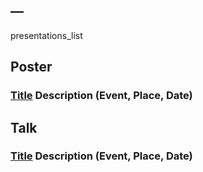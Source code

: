 ---
---

<link rel="stylesheet" href="styles.css" type="text/css">

presentations_list


## Poster

### [Title](file.pdf) Description (Event, Place, Date)

## Talk

### [Title](file.pdf) Description (Event, Place, Date)


